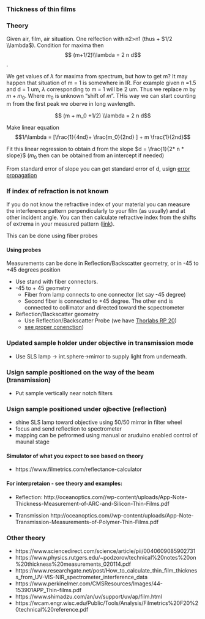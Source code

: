 ### Thickness of thin films

### Theory

Given air, film, air situation. One relfection with n2>n1 (thus + $1/2 \\lambda$). Condition for maxima then $$ (m+1/2)\\lambda = 2 n d$$ . 

We get values of $\lambda$ for maxima from spectrum, but how to get m? It may happen that situation of m = 1 is somewhere in IR. For example given n =1.5 and d = 1 um,  $\lambda$ corresponding to m = 1 will be 2 um.  Thus we replace $m$ by $m + m_0$. Where $m_0$ is unknown "shift of $m$". THis way we can start counting m from the first peak we oberve in long wavlength.

$$ (m + m_0 +1/2) \\lambda = 2 n d$$

Make linear equation $$1/\lambda = [\frac{1}{4nd}+ \frac{m_0}{2nd} ] + m \frac{1}{2nd}$$

Fit this linear regression to obtain d from the slope $d = \frac{1}{2* n * slope}$  ($m_0$ then can be obtained from an intercept if needed)

From standard error of slope you can get standard error of d, usign [error propagation](https://en.wikipedia.org/wiki/Propagation_of_uncertainty)


### If index of refraction is not known

If you do not know the refractive index of your material you can measure the interference pattern perpendicularly to your film (as usually) and at other incident angle. You can then calculate refractive index from the shifts of extrema in your measured pattern ([link](https://www.researchgate.net/post/How_to_calculate_thin_film_thickness_from_UV-VIS-NIR_spectrometer_interference_data)).

This can be done using fiber probes

#### Using probes

Measurements can be done in Reflection/Backscatter geometry, or in -45 to +45 degrees position 

* Use stand with fiber connectors. 
* -45 to + 45 geometry
    - Fiber from lamp connects to one connector (let say -45 degree)
    - Second fiber is connected to +45 degree. The other end is connected to collimator and directed toward the scpectrometer
* Reflection/Backscatter geometry
    - Use Reflection/Backscatter Probe (we have [Thorlabs RP 20](https://www.thorlabs.com/newgrouppage9.cfm?objectgroup_id=7794))
    - [see proper conenction](https://www.thorlabs.com/newgrouppage9.cfm?objectgroup_id=7794))

### Updated sample holder under objective in transmission mode
  
  * Use SLS lamp -> int.sphere->mirror to supply light from underneath. 

### Usign sample positioned on the way of the beam (transmission)

  * Put sample vertically near notch filters
  
### Usign sample positioned under ojbective (reflection)
  * shine SLS lamp toward objective using 50/50 mirror in filter wheel
  * focus and send reflection to spectrometer
  * mapping can be pefrormed using manual or aruduino enabled control of maunal stage

#### Simulator of what you expect to see based on theory

  * https://www.filmetrics.com/reflectance-calculator

#### For interpretaion - see theory and examples:


  * Reflection:
  http://oceanoptics.com//wp-content/uploads/App-Note-Thickness-Measurement-of-ARC-and-Silicon-Thin-Films.pdf
  
  * Transmission
  http://oceanoptics.com//wp-content/uploads/App-Note-Transmission-Measurements-of-Polymer-Thin-Films.pdf
  
### Other theory  

  * https://www.sciencedirect.com/science/article/pii/0040609085902731
  * https://www.physics.rutgers.edu/~podzorov/technical%20notes%20on%20thickness%20measurements_020114.pdf
  * https://www.researchgate.net/post/How_to_calculate_thin_film_thickness_from_UV-VIS-NIR_spectrometer_interference_data
  * https://www.perkinelmer.com/CMSResources/Images/44-153901APP_Thin-films.pdf
  * https://www.shimadzu.com/an/uv/support/uv/ap/film.html
  * https://wcam.engr.wisc.edu/Public/Tools/Analysis/Filmetrics%20F20%20technical%20reference.pdf
  
